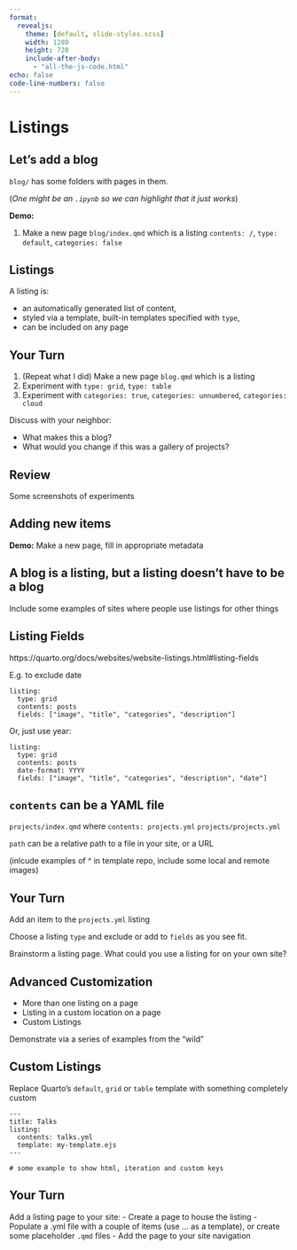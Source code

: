 ```yaml
---
format:
  revealjs: 
    theme: [default, slide-styles.scss]
    width: 1280
    height: 720
    include-after-body: 
      - "all-the-js-code.html"
echo: false
code-line-numbers: false
---
```


# Listings

## Let's add a blog

`blog/` has some folders with pages in them.

(*One might be an `.ipynb` so we can highlight that it just works*)

**Demo:**

1. Make a new page `blog/index.qmd` which is a listing `contents: /`, `type: default`, `categories: false` 

## Listings

A listing is:

- an automatically generated list of content, 
- styled via a template, built-in templates specified with `type`,
- can be included on any page

## Your Turn

1.  (Repeat what I did) Make a new page `blog.qmd` which is a listing
2.  Experiment with `type: grid`, `type: table`
3.  Experiment with `categories: true`, `categories: unnumbered`, `categories: cloud`

Discuss with your neighbor: 

-  What makes this a blog? 
-  What would you change if this was a gallery of projects? 

## Review

Some screenshots of experiments

## Adding new items 

**Demo:** Make a new page, fill in appropriate metadata

## A blog is a listing, but a listing doesn't have to be a blog

Include some examples of sites where people use listings for other things

## Listing Fields

https://quarto.org/docs/websites/website-listings.html#listing-fields

E.g. to exclude date

```
listing:
  type: grid
  contents: posts
  fields: ["image", "title", "categories", "description"]
```

Or, just use year:

```
listing:
  type: grid
  contents: posts
  date-format: YYYY
  fields: ["image", "title", "categories", "description", "date"]
```

## `contents` can be a YAML file

`projects/index.qmd`  where `contents: projects.yml`
`projects/projects.yml` 

`path` can be a relative path to a file in your site, or a URL

(inlcude examples of ^ in template repo, include some local and remote images)

## Your Turn

Add an item to the `projects.yml` listing 

Choose a listing `type` and exclude or add to `fields` as you see fit.

Brainstorm a listing page. What could you use a listing for on your own site?

## Advanced Customization

* More than one listing on a page
* Listing in a custom location on a page
* Custom Listings

Demonstrate via a series of examples from the "wild"

## Custom Listings

Replace Quarto's `default`, `grid` or `table` template with something completely
custom

```
---
title: Talks
listing:
  contents: talks.yml
  template: my-template.ejs
---
```

```{filename="my-template.ejs"}
# some example to show html, iteration and custom keys
```

## Your Turn

Add a listing page to your site:
  - Create a page to house the listing
  - Populate a .yml file with a couple of items (use ... as a template), or create some placeholder `.qmd` files
  - Add the page to your site navigation 
